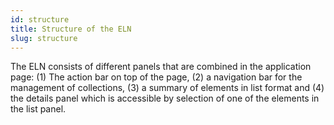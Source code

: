 ```yaml
---
id: structure
title: Structure of the ELN
slug: structure
---
```

The ELN consists of different panels that are combined in the application page: (1) The action bar on top of the page, (2) a navigation bar for the management of collections, (3) a summary of elements in list format and (4) the details panel which is accessible by selection of one of the elements in the list panel.
